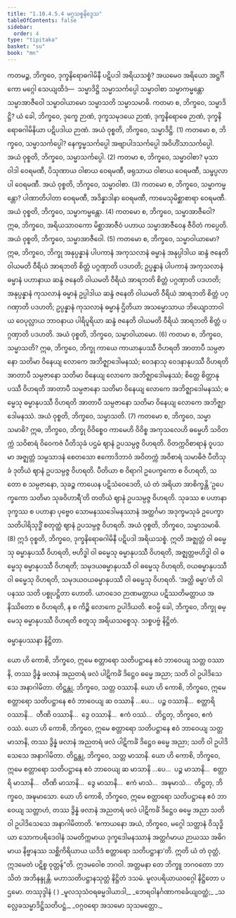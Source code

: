 ```yaml
---
title: "1.10.4.5.4 မဂ္ဂသစ္စနိဒ္ဒေသ"
tableOfContents: false
sidebar:
  order: 4
type: "tipitaka"
basket: "su"
book: "mn"
---
```



<DynamicBreadcrumb />

<Division number="135" book="mn" e="ch" v="24" p="243">

<Paragraph number="432" book="mn">
ကတမဉ္စ, ဘိက္ခဝေ, ဒုက္ခနိရောဓဂါမိနီ ပဋိပဒါ အရိယသစ္စံ? အယမေဝ အရိယော အဋ္ဌင်္ဂိကော မဂ္ဂေါ သေယျထိဒံ—  သမ္မာဒိဋ္ဌိ သမ္မာသင်္ကပ္ပေါ သမ္မာဝါစာ သမ္မာကမ္မန္တော သမ္မာအာဇီဝေါ သမ္မာဝါယာမော သမ္မာသတိ သမ္မာသမာဓိ.
</Paragraph>

<Paragraph number="433" book="mn">
ကတမာ စ, ဘိက္ခဝေ, သမ္မာဒိဋ္ဌိ? ယံ ခေါ, ဘိက္ခဝေ, ဒုက္ခေ ဉာဏံ, ဒုက္ခသမုဒယေ ဉာဏံ, ဒုက္ခနိရောဓေ ဉာဏံ, ဒုက္ခနိရောဓဂါမိနိယာ ပဋိပဒါယ ဉာဏံ. အယံ ဝုစ္စတိ, ဘိက္ခဝေ, သမ္မာဒိဋ္ဌိ. (1)
</Paragraph>

<Paragraph number="434" book="mn">
ကတမော စ, ဘိက္ခဝေ, သမ္မာသင်္ကပ္ပေါ? နေက္ခမ္မသင်္ကပ္ပေါ အဗျာပါဒသင်္ကပ္ပေါ အဝိဟိံသာသင်္ကပ္ပေါ. အယံ ဝုစ္စတိ, ဘိက္ခဝေ, သမ္မာသင်္ကပ္ပေါ. (2)
</Paragraph>

<Paragraph number="435" book="mn">
ကတမာ စ, ဘိက္ခဝေ, သမ္မာဝါစာ? မုသာဝါဒါ ဝေရမဏီ, ပိသုဏာယ ဝါစာယ ဝေရမဏီ, ဖရုသာယ ဝါစာယ ဝေရမဏီ, သမ္ဖပ္ပလာပါ ဝေရမဏီ. အယံ ဝုစ္စတိ, ဘိက္ခဝေ, သမ္မာဝါစာ. (3)
</Paragraph>

<Paragraph number="436" book="mn">
ကတမော စ, ဘိက္ခဝေ, သမ္မာကမ္မန္တော? ပါဏာတိပါတာ ဝေရမဏီ, အဒိန္နာဒါနာ ဝေရမဏီ, ကာမေသုမိစ္ဆာစာရာ ဝေရမဏီ. အယံ ဝုစ္စတိ, ဘိက္ခဝေ, သမ္မာကမ္မန္တော. (4)
</Paragraph>

<Paragraph number="437" book="mn">
ကတမော စ, ဘိက္ခဝေ, သမ္မာအာဇီဝေါ? ဣဓ, ဘိက္ခဝေ, အရိယသာဝကော မိစ္ဆာအာဇီဝံ ပဟာယ သမ္မာအာဇီဝေန ဇီဝိတံ ကပ္ပေတိ. အယံ ဝုစ္စတိ, ဘိက္ခဝေ, သမ္မာအာဇီဝေါ. (5)
</Paragraph>

<Paragraph number="438" book="mn">
ကတမော စ, ဘိက္ခဝေ, သမ္မာဝါယာမော? ဣဓ, ဘိက္ခဝေ, ဘိက္ခု အနုပ္ပန္နာနံ ပါပကာနံ အကုသလာနံ ဓမ္မာနံ အနုပ္ပါဒါယ ဆန္ဒံ ဇနေတိ ဝါယမတိ ဝီရိယံ အာရဘတိ စိတ္တံ ပဂ္ဂဏှာတိ ပဒဟတိ; ဥပ္ပန္နာနံ ပါပကာနံ အကုသလာနံ ဓမ္မာနံ ပဟာနာယ ဆန္ဒံ ဇနေတိ ဝါယမတိ ဝီရိယံ အာရဘတိ စိတ္တံ ပဂ္ဂဏှာတိ ပဒဟတိ; အနုပ္ပန္နာနံ ကုသလာနံ ဓမ္မာနံ ဥပ္ပါဒါယ ဆန္ဒံ ဇနေတိ ဝါယမတိ ဝီရိယံ အာရဘတိ စိတ္တံ ပဂ္ဂဏှာတိ ပဒဟတိ; ဥပ္ပန္နာနံ ကုသလာနံ ဓမ္မာနံ ဌိတိယာ အသမ္မောသာယ ဘိယျောဘာဝါယ ဝေပုလ္လာယ ဘာဝနာယ ပါရိပူရိယာ ဆန္ဒံ ဇနေတိ ဝါယမတိ ဝီရိယံ အာရဘတိ စိတ္တံ ပဂ္ဂဏှာတိ ပဒဟတိ. အယံ ဝုစ္စတိ, ဘိက္ခဝေ, သမ္မာဝါယာမော. (6)
</Paragraph>

<Paragraph number="439" book="mn">
ကတမာ စ, ဘိက္ခဝေ, သမ္မာသတိ? ဣဓ, ဘိက္ခဝေ, ဘိက္ခု ကာယေ ကာယာနုပဿီ ဝိဟရတိ အာတာပီ သမ္ပဇာနော သတိမာ ဝိနေယျ လောကေ အဘိဇ္ဈာဒေါမနဿံ; ဝေဒနာသု ဝေဒနာနုပဿီ ဝိဟရတိ အာတာပီ သမ္ပဇာနော သတိမာ ဝိနေယျ လောကေ အဘိဇ္ဈာဒေါမနဿံ; စိတ္တေ စိတ္တာနုပဿီ ဝိဟရတိ အာတာပီ သမ္ပဇာနော သတိမာ ဝိနေယျ လောကေ အဘိဇ္ဈာဒေါမနဿံ; ဓမ္မေသု ဓမ္မာနုပဿီ ဝိဟရတိ အာတာပီ သမ္ပဇာနော သတိမာ ဝိနေယျ လောကေ အဘိဇ္ဈာဒေါမနဿံ. အယံ ဝုစ္စတိ, ဘိက္ခဝေ, သမ္မာသတိ. (7)
</Paragraph>

<Paragraph number="440" book="mn">
ကတမော စ, ဘိက္ခဝေ, သမ္မာသမာဓိ? ဣဓ, ဘိက္ခဝေ, ဘိက္ခု ဝိဝိစ္စေဝ ကာမေဟိ ဝိဝိစ္စ အကုသလေဟိ ဓမ္မေဟိ သဝိတက္ကံ သဝိစာရံ ဝိဝေကဇံ ပီတိသုခံ ပဌမံ ဈာနံ ဥပသမ္ပဇ္ဇ ဝိဟရတိ. ဝိတက္ကဝိစာရာနံ ဝူပသမာ အဇ္ဈတ္တံ သမ္ပသာဒနံ စေတသော ဧကောဒိဘာဝံ အဝိတက္ကံ အဝိစာရံ သမာဓိဇံ ပီတိသုခံ ဒုတိယံ ဈာနံ ဥပသမ္ပဇ္ဇ ဝိဟရတိ. ပီတိယာ စ ဝိရာဂါ ဥပေက္ခကော စ ဝိဟရတိ, သတော စ သမ္ပဇာနော, သုခဉ္စ ကာယေန ပဋိသံဝေဒေတိ, ယံ တံ အရိယာ အာစိက္ခန္တိ ‘ဥပေက္ခကော သတိမာ သုခဝိဟာရီ’တိ တတိယံ ဈာနံ ဥပသမ္ပဇ္ဇ ဝိဟရတိ. သုခဿ စ ပဟာနာ ဒုက္ခဿ စ ပဟာနာ ပုဗ္ဗေဝ သောမနဿဒေါမနဿာနံ အတ္ထင်္ဂမာ အဒုက္ခမသုခံ ဥပေက္ခာသတိပါရိသုဒ္ဓိံ စတုတ္ထံ ဈာနံ ဥပသမ္ပဇ္ဇ ဝိဟရတိ. အယံ ဝုစ္စတိ, ဘိက္ခဝေ, သမ္မာသမာဓိ. (8)
</Paragraph>

<Paragraph number="441" book="mn">
ဣဒံ ဝုစ္စတိ, ဘိက္ခဝေ, ဒုက္ခနိရောဓဂါမိနီ ပဋိပဒါ အရိယသစ္စံ.
</Paragraph>

</Division>
<Division number="136" book="mn" e="ch" v="24" p="244">

<Paragraph number="442" book="mn">
ဣတိ အဇ္ဈတ္တံ ဝါ ဓမ္မေသု ဓမ္မာနုပဿီ ဝိဟရတိ, ဗဟိဒ္ဓါ ဝါ ဓမ္မေသု ဓမ္မာနုပဿီ ဝိဟရတိ, အဇ္ဈတ္တဗဟိဒ္ဓါ ဝါ ဓမ္မေသု ဓမ္မာနုပဿီ ဝိဟရတိ; သမုဒယဓမ္မာနုပဿီ ဝါ ဓမ္မေသု ဝိဟရတိ, ဝယဓမ္မာနုပဿီ ဝါ ဓမ္မေသု ဝိဟရတိ, သမုဒယဝယဓမ္မာနုပဿီ ဝါ ဓမ္မေသု ဝိဟရတိ. ‘အတ္ထိ ဓမ္မာ’တိ ဝါ ပနဿ သတိ ပစ္စုပဋ္ဌိတာ ဟောတိ. ယာဝဒေဝ ဉာဏမတ္တာယ ပဋိဿတိမတ္တာယ အနိဿိတော စ ဝိဟရတိ, န စ ကိဉ္စိ လောကေ ဥပါဒိယတိ. ဧဝမ္ပိ ခေါ, ဘိက္ခဝေ, ဘိက္ခု ဓမ္မေသု ဓမ္မာနုပဿီ ဝိဟရတိ စတူသု အရိယသစ္စေသု.

</Paragraph>
</Division>

<Paragraph number="443" type="center" book="mn">
သစ္စပဗ္ဗံ နိဋ္ဌိတံ.

  
ဓမ္မာနုပဿနာ နိဋ္ဌိတာ.


</Paragraph>

<Division number="137" book="mn" e="ch" v="24" p="245">

<Paragraph number="444" book="mn">
ယော ဟိ ကောစိ, ဘိက္ခဝေ, ဣမေ စတ္တာရော သတိပဋ္ဌာနေ ဧဝံ ဘာဝေယျ သတ္တ ဝဿာနိ, တဿ ဒွိန္နံ ဖလာနံ အညတရံ ဖလံ ပါဋိကင်္ခံ ဒိဋ္ဌေဝ ဓမ္မေ အညာ; သတိ ဝါ ဥပါဒိသေသေ အနာဂါမိတာ.
</Paragraph>

<Paragraph number="445" book="mn">
တိဋ္ဌန္တု, ဘိက္ခဝေ, သတ္တ ဝဿာနိ. ယော ဟိ ကောစိ, ဘိက္ခဝေ, ဣမေ စတ္တာရော သတိပဋ္ဌာနေ ဧဝံ ဘာဝေယျ ဆ ဝဿာနိ …ပေ…  ပဉ္စ ဝဿာနိ…  စတ္တာရိ ဝဿာနိ…  တီဏိ ဝဿာနိ…  ဒွေ ဝဿာနိ…  ဧကံ ဝဿံ…  တိဋ္ဌတု, ဘိက္ခဝေ, ဧကံ ဝဿံ. ယော ဟိ ကောစိ, ဘိက္ခဝေ, ဣမေ စတ္တာရော သတိပဋ္ဌာနေ ဧဝံ ဘာဝေယျ သတ္တ မာသာနိ, တဿ ဒွိန္နံ ဖလာနံ အညတရံ ဖလံ ပါဋိကင်္ခံ ဒိဋ္ဌေဝ ဓမ္မေ အညာ; သတိ ဝါ ဥပါဒိသေသေ အနာဂါမိတာ. တိဋ္ဌန္တု, ဘိက္ခဝေ, သတ္တ မာသာနိ. ယော ဟိ ကောစိ, ဘိက္ခဝေ, ဣမေ စတ္တာရော သတိပဋ္ဌာနေ ဧဝံ ဘာဝေယျ ဆ မာသာနိ …ပေ…  ပဉ္စ မာသာနိ…  စတ္တာရိ မာသာနိ…  တီဏိ မာသာနိ…  ဒွေ မာသာနိ…  ဧကံ မာသံ…  အဍ္ဎမာသံ…  တိဋ္ဌတု, ဘိက္ခဝေ, အဍ္ဎမာသော. ယော ဟိ ကောစိ, ဘိက္ခဝေ, ဣမေ စတ္တာရော သတိပဋ္ဌာနေ ဧဝံ ဘာဝေယျ သတ္တာဟံ, တဿ ဒွိန္နံ ဖလာနံ အညတရံ ဖလံ ပါဋိကင်္ခံ ဒိဋ္ဌေဝ ဓမ္မေ အညာ သတိ ဝါ ဥပါဒိသေသေ အနာဂါမိတာတိ.
</Paragraph>

</Division>
<Division number="138" book="mn" e="ch" v="24" p="246">

<Paragraph number="446" book="mn">
‘ဧကာယနော အယံ, ဘိက္ခဝေ, မဂ္ဂေါ သတ္တာနံ ဝိသုဒ္ဓိယာ သောကပရိဒေဝါနံ သမတိက္ကမာယ ဒုက္ခဒေါမနဿာနံ အတ္ထင်္ဂမာယ ဉာယဿ အဓိဂမာယ နိဗ္ဗာနဿ သစ္ဆိကိရိယာယ ယဒိဒံ စတ္တာရော သတိပဋ္ဌာနာ’တိ. ဣတိ ယံ တံ ဝုတ္တံ, ဣဒမေတံ ပဋိစ္စ ဝုတ္တန်”တိ.
</Paragraph>

<Paragraph number="447" book="mn">
ဣဒမဝေါစ ဘဂဝါ. အတ္တမနာ တေ ဘိက္ခူ ဘဂဝတော ဘာသိတံ အဘိနန္ဒုန္တိ.

</Paragraph>
</Division>

<Paragraph number="448" type="center" book="mn">
မဟာသတိပဋ္ဌာနသုတ္တံ နိဋ္ဌိတံ ဒသမံ.



</Paragraph>

<Paragraph number="449" type="center" book="mn">
မူလပရိယာယဝဂ္ဂေါ နိဋ္ဌိတော ပဌမော.



</Paragraph>

<Paragraph number="450" type="center" book="mn">
တဿုဒ္ဒါနံ ( )


</Paragraph>

<Paragraph number="451" type="verses" book="mn">
_မူလသုသံဝရဓမ္မဒါယာဒါ,_  
_ဘေရဝါနင်္ဂဏာကင်္ခေယျဝတ္ထံ;_  
_သလ္လေခသမ္မာဒိဋ္ဌိသတိပဋ္ဌံ,_  
_ဝဂ္ဂဝရော အသမော သုသမတ္တော._
</Paragraph>